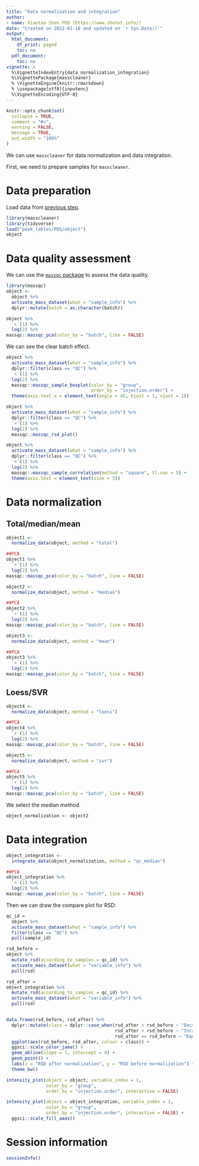 ```yaml
---
title: "Data normalization and integration"
author:
- name: Xiaotao Shen PhD (https://www.shenxt.info/)
date: "Created on 2022-01-18 and updated on `r Sys.Date()`"
output:
  html_document:
    df_print: paged
    toc: no
  pdf_document:
    toc: no
vignette: >
  %\VignetteIndexEntry{data_normalization_integration}
  %\VignettePackage{masscleaner}
  % \VignetteEngine{knitr::rmarkdown}
  % \usepackage[utf8]{inputenc}
  %\VignetteEncoding{UTF-8}
---
```


```r
knitr::opts_chunk$set(
  collapse = TRUE,
  comment = "#>",
  warning = FALSE,
  message = TRUE,
  out.width = "100%"
)
```

We can use `masscleaner` for data normalization and data integration.

First, we need to prepare samples for `masscleaner`.

# **Data preparation**

Load data from [previous step](https://tidymass.github.io/masscleaner/articles/missing_value_imputation.html).

```r
library(masscleaner)
library(tidyverse)
load("peak_tables/POS/object")
object
```

# **Data quality assessment**

We can use the [`massqc` package](https://tidymass.github.io/massqc/) to assess the data quality.

```r
library(massqc)
object <-
  object %>% 
  activate_mass_dataset(what = "sample_info") %>% 
  dplyr::mutate(batch = as.character(batch))

object %>% 
  `+`(1) %>% 
  log(2) %>% 
massqc::massqc_pca(color_by = "batch", line = FALSE)
```

We can see the clear batch effect.

```r
object %>% 
  activate_mass_dataset(what = "sample_info") %>% 
  dplyr::filter(class == "QC") %>% 
  `+`(1) %>% 
  log(2) %>% 
  massqc::massqc_sample_boxplot(color_by = "group", 
                                order_by = "injection.order") +
  theme(axis.text.x = element_text(angle = 45, hjust = 1, vjust = 1))
```

```r
object %>% 
  activate_mass_dataset(what = "sample_info") %>% 
  dplyr::filter(class == "QC") %>% 
  `+`(1) %>% 
  log(2) %>% 
  massqc::massqc_rsd_plot()
```

```r
object %>% 
  activate_mass_dataset(what = "sample_info") %>% 
  dplyr::filter(class == "QC") %>% 
  `+`(1) %>% 
  log(2) %>% 
  massqc::massqc_sample_correlation(method = "square", tl.cex = 5) +
  theme(axis.text = element_text(size = 5))
```

# **Data normalization**

## Total/median/mean

```r
object1 <- 
  normalize_data(object, method = "total")

##PCA
object1 %>% 
  `+`(1) %>% 
  log(2) %>% 
massqc::massqc_pca(color_by = "batch", line = FALSE)
```

```r
object2 <- 
  normalize_data(object, method = "median")

##PCA
object2 %>% 
  `+`(1) %>% 
  log(2) %>% 
massqc::massqc_pca(color_by = "batch", line = FALSE)
```

```r
object3 <- 
  normalize_data(object, method = "mean")

##PCA
object3 %>% 
  `+`(1) %>% 
  log(2) %>% 
massqc::massqc_pca(color_by = "batch", line = FALSE)
```

## Loess/SVR

```r
object4 <- 
  normalize_data(object, method = "loess")

##PCA
object4 %>% 
  `+`(1) %>% 
  log(2) %>% 
massqc::massqc_pca(color_by = "batch", line = FALSE)
```

```r
object5 <- 
  normalize_data(object, method = "svr")

##PCA
object5 %>% 
  `+`(1) %>% 
  log(2) %>% 
massqc::massqc_pca(color_by = "batch", line = FALSE)
```

We select the median method.


```r
object_normalization <- object2
```

# **Data integration**

```r
object_integration <- 
  integrate_data(object_normalization, method = "qc_median")

##PCA
object_integration %>% 
  `+`(1) %>% 
  log(2) %>% 
massqc::massqc_pca(color_by = "batch", line = FALSE)
```

Then we can draw the compare plot for RSD:

```r
qc_id = 
  object %>% 
  activate_mass_dataset(what = "sample_info") %>% 
  filter(class == "QC") %>% 
  pull(sample_id)

rsd_before = 
object %>% 
  mutate_rsd(according_to_samples = qc_id) %>% 
  activate_mass_dataset(what = "variable_info") %>% 
  pull(rsd)

rsd_after = 
object_integration %>% 
  mutate_rsd(according_to_samples = qc_id) %>% 
  activate_mass_dataset(what = "variable_info") %>% 
  pull(rsd)


data.frame(rsd_before, rsd_after) %>% 
  dplyr::mutate(class = dplyr::case_when(rsd_after < rsd_before ~ "Decrease",
                                         rsd_after > rsd_before ~ "Increase",
                                         rsd_after == rsd_before ~ "Equal")) %>% 
  ggplot(aes(rsd_before, rsd_after, colour = class)) +
  ggsci::scale_color_jama() +
  geom_abline(slope = 1, intercept = 0) +
  geom_point() +
  labs(x = "RSD after normalization", y = "RSD before normalization") +
  theme_bw()
```

```r
intensity_plot(object = object, variable_index = 1, 
               color_by = "group", 
               order_by = "injection.order", interactive = FALSE) 
```

```r
intensity_plot(object = object_integration, variable_index = 1, 
               color_by = "group", 
               order_by = "injection.order", interactive = FALSE) +
  ggsci::scale_fill_aaas()
```


# **Session information**

```r
sessionInfo()
```
